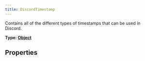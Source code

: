 ```yaml
---
title: DiscordTimestamp
---
```


Contains all of the different types of timestamps that can be used in Discord.

**Type: [Object](https://developer.mozilla.org/en-US/docs/Web/JavaScript/Reference/Global_Objects/Object)**


## Properties

<Table 
    headers={["Parameter", "Type", "Value", "Example Output"]}
    rows={
        [
            ["ShortTime", "[String](blank_https://developer.mozilla.org/en-US/docs/Web/JavaScript/Reference/Global_Objects/String)", "t" , "12:00AM"],
            ["LongTime", "[String](blank_https://developer.mozilla.org/en-US/docs/Web/JavaScript/Reference/Global_Objects/String)", "T" , "12:00:00AM"],
            ["ShortDate", "[String](blank_https://developer.mozilla.org/en-US/docs/Web/JavaScript/Reference/Global_Objects/String)", "d" , "01/01/1970"],
            ["LongDate", "[String](blank_https://developer.mozilla.org/en-US/docs/Web/JavaScript/Reference/Global_Objects/String)", "D" , "January 01, 1970"],
            ["ShortDateTime", "[String](blank_https://developer.mozilla.org/en-US/docs/Web/JavaScript/Reference/Global_Objects/String)", "f" , "January 01, 1970 at 12:00AM"],
            ["LongDateTime", "[String](blank_https://developer.mozilla.org/en-US/docs/Web/JavaScript/Reference/Global_Objects/String)", "F" , "Monday, January 01, 1970 at 12:00AM"],
            ["Relative", "[String](blank_https://developer.mozilla.org/en-US/docs/Web/JavaScript/Reference/Global_Objects/String)", "R" , "2 seconds ago"],
        ]
    }
/>
